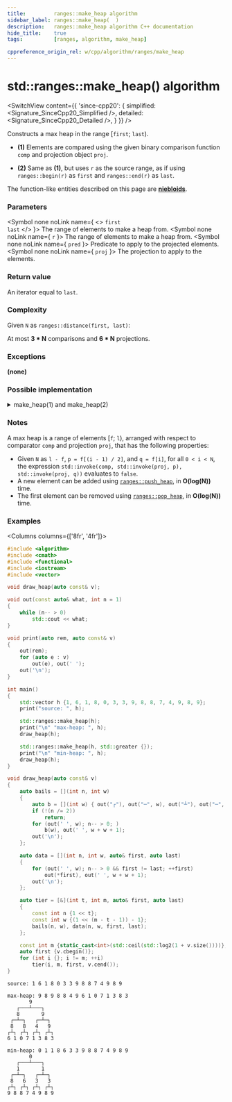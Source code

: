 ```yaml
---
title:         ranges::make_heap algorithm
sidebar_label: ranges::make_heap(  )
description:   ranges::make_heap algorithm C++ documentation
hide_title:    true
tags:          [ranges, algorithm, make_heap]

cppreference_origin_rel: w/cpp/algorithm/ranges/make_heap
---
```




<!-- Terms -->

<!----------------- Codes ---------------------->


# std::ranges::make_heap() algorithm

<SwitchView content={{
	'since-cpp20': {
		simplified:	<Signature_SinceCpp20_Simplified />,
		detailed:	<Signature_SinceCpp20_Detailed />,
	}
}} />

Constructs a max heap in the range [`first`; `last`).

- **(1)** Elements are compared using the given binary comparison function `comp` and projection object `proj`.

- **(2)** Same as **(1)**, but uses `r` as the source range, as if using `ranges::begin(r)` as `first` and `ranges::end(r)` as `last`.

The function-like entities described on this page are [**niebloids**](#).

### Parameters

<SymbolTable>

  <Symbol none noLink name={ <> <code>first</code> <br/> <code>last</code> </> }>
    The range of elements to make a heap from.
  </Symbol>
  <Symbol none noLink name={ <code>r</code> }>
    The range of elements to make a heap from.
  </Symbol>
  <Symbol none noLink name={ <code>pred</code> }>
    Predicate to apply to the projected elements.
  </Symbol>
  <Symbol none noLink name={ <code>proj</code> }>
    The projection to apply to the elements.
  </Symbol>

</SymbolTable>

### Return value

An iterator equal to `last`.

### Complexity

Given `N` as `ranges::distance(first, last)`:

At most **3 \* N** comparisons and **6 \* N** projections.

### Exceptions

**(none)**

### Possible implementation

<details>
<summary>make_heap(1) and make_heap(2)</summary>

```cpp
struct make_heap_fn
{
    template<std::random_access_iterator I, std::sentinel_for<I> S,
             class Proj = std::identity, std::indirect_strict_weak_order<
             std::projected<I, Proj>> Comp = ranges::less>
    constexpr bool operator()(I first, S last, Comp comp = {}, Proj proj = {}) const
    {
        return (last == ranges::make_heap_until(first, last,
                                              std::move(comp), std::move(proj)));
    }

    template<ranges::random_access_range R, class Proj = std::identity,
             std::indirect_strict_weak_order<std::projected<ranges::iterator_t<R>, Proj>>
             Comp = ranges::less>
    constexpr bool operator()(R&& r, Comp comp = {}, Proj proj = {}) const
    {
        return (*this)(ranges::begin(r), ranges::end(r),
                       std::move(comp), std::move(proj));
    }
};

inline constexpr make_heap_fn make_heap {};
```

</details>

### Notes

A max heap is a range of elements [`f`; `l`), arranged with respect to comparator `comp` and projection `proj`, that has the following properties:
 - Given `N` as `l - f`, `p = f[(i - 1) / 2]`, and `q = f[i]`, for all `0 < i < N`, the expression `std::invoke(comp, std::invoke(proj, p), std::invoke(proj, q))` evaluates to `false`.
 - A new element can be added using [`ranges::push_heap`](#), in **O(log(N))** time.
 - The first element can be removed using [`ranges::pop_heap`](#), in **O(log(N))** time.

### Examples

<Columns columns={['8fr', '4fr']}>
<div>

```cpp title='Main.cpp' showLineNumbers
#include <algorithm>
#include <cmath>
#include <functional>
#include <iostream>
#include <vector>

void draw_heap(auto const& v);

void out(const auto& what, int n = 1)
{
    while (n-- > 0)
        std::cout << what;
}

void print(auto rem, auto const& v)
{
    out(rem);
    for (auto e : v)
        out(e), out(' ');
    out('\n');
}

int main()
{
    std::vector h {1, 6, 1, 8, 0, 3, 3, 9, 8, 8, 7, 4, 9, 8, 9};
    print("source: ", h);

    std::ranges::make_heap(h);
    print("\n" "max-heap: ", h);
    draw_heap(h);

    std::ranges::make_heap(h, std::greater {});
    print("\n" "min-heap: ", h);
    draw_heap(h);
}

void draw_heap(auto const& v)
{
    auto bails = [](int n, int w)
    {
        auto b = [](int w) { out("┌"), out("─", w), out("┴"), out("─", w), out("┐"); };
        if (!(n /= 2))
            return;
        for (out(' ', w); n-- > 0; )
            b(w), out(' ', w + w + 1);
        out('\n');
    };

    auto data = [](int n, int w, auto& first, auto last)
    {
        for (out(' ', w); n-- > 0 && first != last; ++first)
            out(*first), out(' ', w + w + 1);
        out('\n');
    };

    auto tier = [&](int t, int m, auto& first, auto last)
    {
        const int n {1 << t};
        const int w {(1 << (m - t - 1)) - 1};
        bails(n, w), data(n, w, first, last);
    };

    const int m {static_cast<int>(std::ceil(std::log2(1 + v.size())))};
    auto first {v.cbegin()};
    for (int i {}; i != m; ++i)
        tier(i, m, first, v.cend());
}
```

</div>
<div>

```plaintext title="Possible Output"
source: 1 6 1 8 0 3 3 9 8 8 7 4 9 8 9

max-heap: 9 8 9 8 8 4 9 6 1 0 7 1 3 8 3
       9
   ┌───┴───┐
   8       9
 ┌─┴─┐   ┌─┴─┐
 8   8   4   9
┌┴┐ ┌┴┐ ┌┴┐ ┌┴┐
6 1 0 7 1 3 8 3

min-heap: 0 1 1 8 6 3 3 9 8 8 7 4 9 8 9
       0
   ┌───┴───┐
   1       1
 ┌─┴─┐   ┌─┴─┐
 8   6   3   3
┌┴┐ ┌┴┐ ┌┴┐ ┌┴┐
9 8 8 7 4 9 8 9
```

</div>
</Columns>
